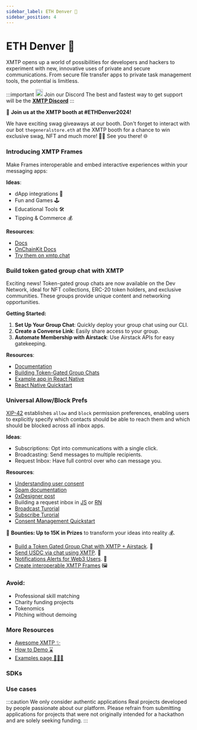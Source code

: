 ```yaml
---
sidebar_label: ETH Denver 🗻
sidebar_position: 4
---
```


# ETH Denver 🗻

XMTP opens up a world of possibilities for developers and hackers to experiment with new, innovative uses of private and secure communications. From secure file transfer apps to private task management tools, the potential is limitless.

<div class="discord">

:::important <img src="/img/discord.svg" width="20"/> Join our Discord
The best and fastest way to get support will be the [**XMTP Discord**](https://discord.com/invite/xmtp)
:::

</div>

🐳 **Join us at the XMTP booth at #ETHDenver2024!**

We have exciting swag giveaways at our booth. Don't forget to interact with our bot `thegeneralstore.eth` at the XMTP booth for a chance to win exclusive swag, NFT and much more! 🤖💼 See you there! 🌐

### Introducing XMTP Frames

Make Frames interoperable and embed interactive experiences within your messaging apps:

**Ideas**:

- dApp integrations 🔌
- Fun and Games 🕹️
- Educational Tools 🛠
- Tipping & Commerce 💰

**Resources**:

- [Docs](https://xmtp.org/docs/use-cases/frames)
- [OnChainKit Docs](https://onchainkit.xyz/xmtp/introduction)
- [Try them on xmtp.chat](https://xmtp.chat/)

### Build token gated group chat with XMTP

Exciting news! Token-gated group chats are now available on the Dev Network, ideal for NFT collections, ERC-20 token holders, and exclusive communities. These groups provide unique content and networking opportunities.

**Getting Started:**

1. **Set Up Your Group Chat**: Quickly deploy your group chat using our CLI.
2. **Create a Converse Link**: Easily share access to your group.
3. **Automate Membership with Airstack**: Use Airstack APIs for easy gatekeeping.

**Resources**:

- [Documentation](https://xmtp.org/docs/build/groups)
- [Building Token-Gated Group Chats](/docs/tutorials/token-gated-group-chat)
- [Example app in React Native](https://github.com/xmtp-labs/xmtp-inbox-mobile)
- [React Native Quickstart](https://github.com/fabriguespe/xmtp-rn-quickstart)

### Universal Allow/Block Prefs

[XIP-42](https://community.xmtp.org/t/xip-42-universal-allow-and-block-preferences/544) establishes `allow` and `block` permission preferences, enabling users to explicitly specify which contacts should be able to reach them and which should be blocked across all inbox apps.

**Ideas**:

- Subscriptions: Opt into communications with a single click.
- Broadcasting: Send messages to multiple recipients.
- Request Inbox: Have full control over who can message you.

**Resources**:

- [Understanding user consent](/docs/build/user-consent)
- [Spam documentation](/docs/build/spam)
- [0xDesigner post](https://warpcast.com/0xdesigner/0x52fa0e7d)
- Building a request inbox in [JS](/docs/tutorials/portable-consent/request-inbox) or [RN](/docs/tutorials/portable-consent/request-inbox-rn)
- [Broadcast Turorial](/docs/tutorials/portable-consent/broadcast)
- [Subscribe Turorial](/docs/tutorials/portable-consent/subscribe)
- [Consent Management Quickstart](https://github.com/fabriguespe/xmtp-ppp-consent-management)

🎉 **Bounties: Up to 15K in Prizes** to transform your ideas into reality 💰.

- [Build a Token Gated Group Chat with XMTP + Airstack](https://ethdenver2024.devfolio.co/prizes?partner=XMTP). 🚀
- [Send USDC via chat using XMTP](https://ethdenver2024.devfolio.co/prizes?partner=XMTP). 💸
- [Notifications Alerts for Web3 Users](https://ethdenver2024.devfolio.co/prizes?partner=XMTP). 🔔
- [Create interoperable XMTP Frames](https://ethdenver2024.devfolio.co/prizes?partner=XMTP) 🖼️

### Avoid:

- Professional skill matching
- Charity funding projects
- Tokenomics
- Pitching without demoing

### More Resources

- [Awesome XMTP ✨](https://github.com/xmtp/awesome-xmtp)
- [How to Demo ⌛️](/how-to-demo)
- [Examples page 👨🏼‍💻](https://xmtp.org/docs/build/get-started/examples)

### SDKs


<SDKs />

### Use cases


<Usecases />


<Bots />

:::caution We only consider authentic applications
Real projects developed by people passionate about our platform. Please
refrain from submitting applications for projects that were not originally
intended for a hackathon and are solely seeking funding.
:::

